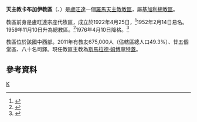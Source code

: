 {{Infobox Roman Catholic diocese
|Roman Catholic Diocese of = 天主教卡布加伊教區
|Latin name of diocese = Dioecesis Kabgayensis
|image =Ruanda - Diocesi di Kabgayi.png
|caption =教區範圍
|location = [[盧旺達|盧旺達]]
|territory =西北部
|population =675,000

|rite = 拉丁禮
|patron =
|province = 基加利
|established = 1922年
|cathedral =聖母無原罪聖殿主教座堂
|co-cathedral =
|leadership = 主教
|website =
|教宗 =
|metropolitan =
|ordinary =斯馬拉德·姆博寧特蓋
|coadjutor bishop =
|auxiliary =
}}

'''天主教卡布加伊教區'''（{{lang-la|Dioecesis Kabgayensis}}、{{lang-fr|Diocèse de Kabgayi}}）是[[盧旺達|盧旺達]]一個[[羅馬天主教|羅馬天主教]][[教區|教區]]，屬[[天主教基加利總教區|基加利總教區]]。

教區前身是盧旺達宗座代牧區，成立於1922年4月25日，<ref>{{cite journal
|journal=[[宗座公報|宗座公報]]
|publisher=梵蒂岡出版社
|date=1922年
|volume=14
|title=''Exigit apostolicum''
|page=538
|url=http://www.vatican.va/archive/aas/documents/AAS%2053%20%5B1961%5D%20-%20ocr.pdf
|access-date=2014-01-14
|archive-date=2013-10-07
|archive-url=https://web.archive.org/web/20131007213220/http://www.vatican.va/archive/aas/documents/AAS%2053%20%5B1961%5D%20-%20ocr.pdf
|dead-url=no
}}</ref>1952年2月14日易名。1959年11月10日升為總教區。<ref name="">{{cite journal
|journal=[[宗座公報|宗座公報]]
|publisher=梵蒂岡出版社
|date=1960年
|volume=52
|title=''Cum parvulum''
|page=372
|url=http://www.vatican.va/archive/aas/documents/AAS%2052%20%5B1960%5D%20-%20ocr.pdf
|access-date=2014-01-14
|archive-date=2016-04-09
|archive-url=https://web.archive.org/web/20160409030818/http://www.vatican.va/archive/aas/documents/AAS%2052%20%5B1960%5D%20-%20ocr.pdf
|dead-url=no
}}</ref>1976年4月10日降格。<ref>{{cite journal
|journal=[[宗座公報|宗座公報]]
|publisher=梵蒂岡出版社
|date=1976年
|volume=68
|title=''Cum Venerabiles''
|page=393
|url=http://www.vatican.va/archive/aas/documents/AAS%2048%20%5B1956%5D%20-%20ocr.pdf
|access-date=2011-10-26
|archive-date=2010-03-27
|archive-url=https://web.archive.org/web/20100327070537/http://www.vatican.va/archive/aas/documents/AAS%2048%20%5B1956%5D%20-%20ocr.pdf
|dead-url=no
}}</ref>

教區位於該國中西部。2011年有教友675,000人（佔轄區總人口49.3%）、廿五個堂區、八十名司鐸。現任教區主教為[[斯馬拉德·姆博寧特蓋|斯馬拉德·姆博寧特蓋]]。

==參考資料==
{{reflist}}
{{盧旺達天主教教區}}
[[Category:盧旺達天主教教區|K]]